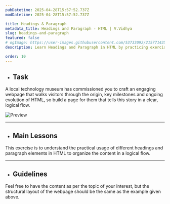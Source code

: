 ```yaml
---
pubDatetime: 2025-04-28T15:57:52.737Z
modDatetime: 2025-04-28T15:57:52.737Z

title: Headings & Paragraph
metadata_title: Headings and Paragraph - HTML | V.Vidhya
slug: headings-and-paragraph
featured: false
# ogImage: https://user-images.githubusercontent.com/53733092/215771435-25408246-2309-4f8b-a781-1f3d93bdf0ec.png
description: Learn Headings and Paragraph in HTML by practicing exercises based on real-world scenarios with V.Vidhya.

order: 10
---
```


- ## Task

A local technology museum has commissioned you to craft an engaging webpage that walks visitors through the origin, key milestones and ongoing evolution of HTML, 
so build a page for them that tells this story in a clear, logical flow.

![Preview](@/assets/images/courses/programming/webdev/html/exercises/headings-and-paragraphs/1.png)

---

- ## Main Lessons

This exercise is to understand the practical usage of different headings and paragraph elements in HTML to organize the content in a logical flow.

---

- ## Guidelines

Feel free to have the content as per the topic of your interest, but the structural layout of the webpage should be the same as the example given above.

